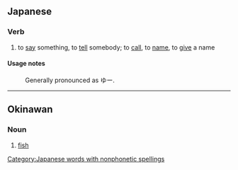 ==Japanese==

===Verb===
{{ja-verb|type=1|tr=trans}}

# {{ja-def|言う}} to [[say]] something, to [[tell]] somebody; to [[call]], to [[name]], to [[give]] a name

====Usage notes====
: Generally pronounced as ゆー.
[[Category:Japanese words with nonphonetic spellings]]

----

==Okinawan==

===Noun===
{{head|ryu|noun|romaji|iu}}

# {{ryu-def|魚}} [[fish]]